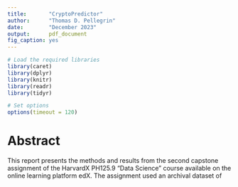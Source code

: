 ```yaml
---
title:       "CryptoPredictor"
author:      "Thomas D. Pellegrin"
date:        "December 2023"
output:      pdf_document
fig_caption: yes
---
```


```r

# Load the required libraries
library(caret)
library(dplyr)
library(knitr)
library(readr)
library(tidyr)

# Set options
options(timeout = 120)

```

# Abstract

This report presents the methods and results from the second capstone assignment of the HarvardX PH125.9 "Data Science" course available on the online learning platform edX. The assignment used an archival dataset of 